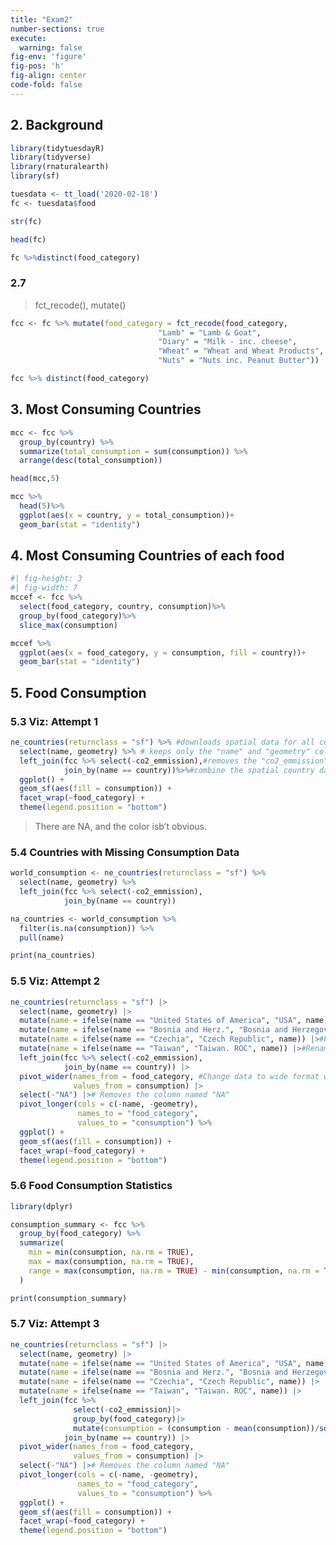 ```yaml
---
title: "Exam2"
number-sections: true
execute: 
  warning: false
fig-env: 'figure'
fig-pos: 'h'
fig-align: center
code-fold: false
---
```



## 2. Background

```r
library(tidytuesdayR)
library(tidyverse)
library(rnaturalearth)
library(sf)

tuesdata <- tt_load('2020-02-18')
fc <- tuesdata$food

str(fc)

head(fc)

fc %>%distinct(food_category)
```

### 2.7
> fct_recode(), mutate()

```r
fcc <- fc %>% mutate(food_category = fct_recode(food_category, 
                                 "Lamb" = "Lamb & Goat",
                                 "Diary" = "Milk - inc. cheese",
                                 "Wheat" = "Wheat and Wheat Products",
                                 "Nuts" = "Nuts inc. Peanut Butter"))

fcc %>% distinct(food_category)
```

## 3. Most Consuming Countries

```r
mcc <- fcc %>%
  group_by(country) %>%
  summarize(total_consumption = sum(consumption)) %>%
  arrange(desc(total_consumption)) 

head(mcc,5)

mcc %>% 
  head(5)%>%
  ggplot(aes(x = country, y = total_consumption))+ 
  geom_bar(stat = "identity")
```

## 4. Most Consuming Countries of each food

```r
#| fig-height: 3
#| fig-width: 7
mccef <- fcc %>% 
  select(food_category, country, consumption)%>%
  group_by(food_category)%>%
  slice_max(consumption)

mccef %>%
  ggplot(aes(x = food_category, y = consumption, fill = country))+ 
  geom_bar(stat = "identity")
```

## 5. Food Consumption

### 5.3 Viz: Attempt 1
```r
ne_countries(returnclass = "sf") %>% #downloads spatial data for all countries of the world
  select(name, geometry) %>% # keeps only the "name" and "geometry" columns
  left_join(fcc %>% select(-co2_emmission),#removes the "co2_emmission" column
            join_by(name == country))%>%#combine the spatial country data with fcc data 
  ggplot() +
  geom_sf(aes(fill = consumption)) +
  facet_wrap(~food_category) +
  theme(legend.position = "bottom")
```
> There are NA, and the color isb't obvious. 


### 5.4 Countries with Missing Consumption Data
```r
world_consumption <- ne_countries(returnclass = "sf") %>%
  select(name, geometry) %>%
  left_join(fcc %>% select(-co2_emmission),
            join_by(name == country))

na_countries <- world_consumption %>%
  filter(is.na(consumption)) %>%
  pull(name)

print(na_countries)
```

### 5.5 Viz: Attempt 2

```r
ne_countries(returnclass = "sf") |>
  select(name, geometry) |>
  mutate(name = ifelse(name == "United States of America", "USA", name)) |>#Renames "United States of America" to "USA"
  mutate(name = ifelse(name == "Bosnia and Herz.", "Bosnia and Herzegovina", name)) |>#Renames "Bosnia and Herz." to "Bosnia and Herzegovina"
  mutate(name = ifelse(name == "Czechia", "Czech Republic", name)) |>#Renames "Czechia" to "Czech Republic" 
  mutate(name = ifelse(name == "Taiwan", "Taiwan. ROC", name)) |>#Renames "Taiwan" to "Taiwan. ROC"
  left_join(fcc %>% select(-co2_emmission), 
            join_by(name == country)) |>
  pivot_wider(names_from = food_category, #Change data to wide format with food categories as columns and consumption as values
              values_from = consumption) |>
  select(-"NA") |># Removes the column named "NA"
  pivot_longer(cols = c(-name, -geometry),
               names_to = "food_category",
               values_to = "consumption") %>%
  ggplot() +
  geom_sf(aes(fill = consumption)) +
  facet_wrap(~food_category) +
  theme(legend.position = "bottom")
```

### 5.6 Food Consumption Statistics
```r
library(dplyr)

consumption_summary <- fcc %>%
  group_by(food_category) %>%
  summarize(
    min = min(consumption, na.rm = TRUE),
    max = max(consumption, na.rm = TRUE),
    range = max(consumption, na.rm = TRUE) - min(consumption, na.rm = TRUE)
  )

print(consumption_summary)
```

### 5.7 Viz: Attempt 3
```r
ne_countries(returnclass = "sf") |>
  select(name, geometry) |>
  mutate(name = ifelse(name == "United States of America", "USA", name)) |>
  mutate(name = ifelse(name == "Bosnia and Herz.", "Bosnia and Herzegovina", name)) |>
  mutate(name = ifelse(name == "Czechia", "Czech Republic", name)) |>
  mutate(name = ifelse(name == "Taiwan", "Taiwan. ROC", name)) |>
  left_join(fcc %>% 
              select(-co2_emmission)|>
              group_by(food_category)|>
              mutate(consumption = (consumption - mean(consumption))/sd(consumption)), 
            join_by(name == country)) |>
  pivot_wider(names_from = food_category, 
              values_from = consumption) |>
  select(-"NA") |># Removes the column named "NA"
  pivot_longer(cols = c(-name, -geometry),
               names_to = "food_category",
               values_to = "consumption") %>%
  ggplot() +
  geom_sf(aes(fill = consumption)) +
  facet_wrap(~food_category) +
  theme(legend.position = "bottom")
```





